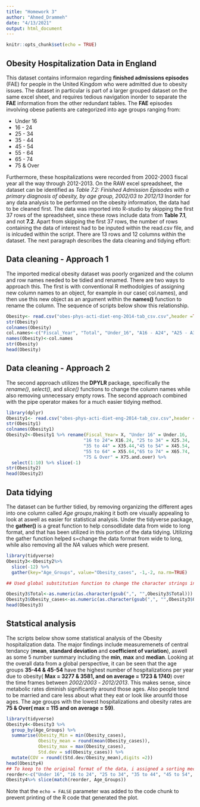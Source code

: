 ```yaml
---
title: "Homework 3"
author: "Ahmed_Drammeh"
date: "4/13/2021"
output: html_document
---
```


```r
knitr::opts_chunk$set(echo = TRUE)
```

## Obesity Hospitalization Data in England

This dataset contains informaion regarding **finished admissions episodes** (FAE) for people in the United Kingdom who were admitted due to obesity issues. The dataset in particular is part of a larger grouped dataset on the same excel sheet, and requires tedious navigation inorder to separate the **FAE** information from the other redundant tables. The **FAE** episodes involving obese patients are categorized into age groups ranging from:

* Under 16
* 16 - 24
* 25 - 34
* 35 - 44
* 45 - 54
* 55 - 64
* 65 - 74
* 75 & Over

Furthermore, these hospitalizations were recorded from 2002-2003 fiscal year all the way through 2012-2013. On the RAW excel spreadsheet, the dataset can be identified as *Table 7.2: Finished Admission Episodes with a primary diagnosis of obesity, by age group, 2002/03 to 2012/13*
Inorder for any data analysis to be performed on the obesity information, the data had to be cleaned first. The data was imported into R-studio by skipping the first 37 rows of the spreadsheet, since these rows include data from **Table 7.1**, and not **7.2**. Apart from skipping the first 37 rows, the number of rows containing the data of interest had to be inputed within the read.csv file, and is inlcuded within the script. There are 13 rows and 12 columns within the dataset.
The next paragraph describes the data cleaning and tidying effort:


## Data cleaning - **Approach 1**

The imported medical obesity dataset was poorly organized and the column and row names needed to be tidied and renamed. There are two ways to approach this. The first is with conventional R methodolgies of assigning new column names to an object, for example in our case( col.names), and then use this new object as an argument within the **names()** function to rename the column. The sequence of scripts below show this relationship.

```r
Obesity<- read.csv("obes-phys-acti-diet-eng-2014-tab_csv.csv",header =TRUE, stringsAsFactors= FALSE, skip=37, nrows= 13)
str(Obesity)
colnames(Obesity)
col.names<-c("Fiscal_Year", "Total", "Under_16", "A16 - A24", "A25 - A34", "A35 - A44","A45 - A54", "A55 - A64", "A65 - A74","A75_Over")
names(Obesity)<-col.names
str(Obesity)
head(Obesity)
```

## Data cleaning - **Approach 2**

The second approach utilizes the **DPYLR** package, specifically the *rename()*, *select()*, and *slice()* functions to change the column names while also removing unnecessary empty rows. The second approach combined with the pipe operator makes for a much easier tidying method.

```r
library(dplyr)
Obesity1<- read.csv("obes-phys-acti-diet-eng-2014-tab_csv.csv",header =TRUE, stringsAsFactors= FALSE, skip=37, nrows= 13)
str(Obesity1)
colnames(Obesity1)
Obesity2<-Obesity1 %>% rename(Fiscal_Year= X, "Under 16" = Under.16,
                             "16 to 24"= X16.24, "25 to 34" = X25.34,
                             "35 to 44" = X35.44,"45 to 54" = X45.54,
                             "55 to 64" = X55.64,"65 to 74" = X65.74,
                             "75 & Over" = X75.and.over) %>%
  select(1:10) %>% slice(-1)
str(Obesity2)
head(Obesity2)
```

## Data tidying

The dataset can be further tidied, by removing organizing the different ages into one column called *Age groups*,making it both ore visually appealing to look at aswell as easier for statistical analysis. Under the tidyverse package, the **gather()** is a great function to help consodlidate data from wide to long format, and that has been utilized in this portion of the data tidying. Utilizing the gather function helped s=change the data format from wide to long, while also removing all the *NA* values which were present.

```r
library(tidyverse)
Obesity3<-Obesity2%>% 
  slice(-12) %>%
  gather(key="Age_Groups", value="Obesity_cases", -1,-2, na.rm=TRUE)

## Used global substitution function to change the character strings into numeric inroder to analyze them. dplyr as.numeric did not work well with numbers withi rows that have a comma(,) in them i.e.2,567

Obesity3$Total<-as.numeric(as.character(gsub(",", "",Obesity3$Total)))
Obesity3$Obesity_cases<-as.numeric(as.character(gsub(",", "",Obesity3$Obesity_cases)))
head(Obesity3)

```

## Statstical analysis

The scripts below show some statistical analysis of the Obesity hospitalization data. The major findings include measuremenets of central tendancy (**mean**, **standard deviation** and **coefficient of variation**), aswell as some 5 number summary including the **min**, **max** and **median**. Looking at the overall data from a global perspective, it can be seen that the age groups **35-44 & 45-54** have the highest number of hospitalizations per year due to obesity( **Max = 3277 & 3581, and on average = 1723 & 1740**) over the time frames between *2002/2003* - *2012/2013*. This makes sense, since metabolic rates diminish significantly around those ages. Also people tend to be married and care less about what they eat or look like arounfd those ages.
The age groups with the lowest hospitalizations and obesity rates are **75 & Over( max = 115 and on average = 59)**.

```r
library(tidyverse)
Obesity4<-Obesity3 %>% 
  group_by(Age_Groups) %>% 
  summarise(Obesity_Min = min(Obesity_cases),
            Obesity_mean = round(mean(Obesity_cases)),
            Obesity_max = max(Obesity_cases),
            Std.dev = sd(Obesity_cases)) %>%
  mutate(COV = round((Std.dev/Obesity_mean),digits =2))
head(Obesity4)
## To keep to the original format of the data, i assigned a sorting mechanism to an object called *reorder*, and then used the slice(match()) functions to rearrange them in my desired order. R naturally arranges rows based on numerics first, and strings second.
reorder<-c("Under 16", "16 to 24", "25 to 34", "35 to 44", "45 to 54", "55 to 64", "65 to 74", "75 & Over")
Obesity4%>% slice(match(reorder, Age_Groups))
```

Note that the `echo = FALSE` parameter was added to the code chunk to prevent printing of the R code that generated the plot.
